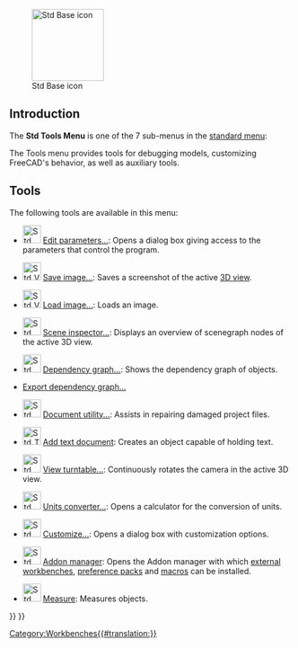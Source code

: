 <languages/>

{{Docnav
|[[Std_View_Menu|Std View Menu]]
|[[Std_Macro_Menu|Std MacroMenu]]
|[[Std_Base|Std Base]]
|IconL=
|IconR=
|IconC=Freecad.svg
}}

[[Image:Freecad.svg|thumb|128px|Std Base icon]]

{{TOCright}}

==Introduction==

The '''Std Tools Menu''' is one of the 7 sub-menus in the [[Standard_Menu|standard menu]]:

<!--Please keep info below synchronized with Std_Base, Standard_Menu, Std_File_Menu etc.-->
{{StdMenu
|
[[Std_File_Menu|File]]
&nbsp;&nbsp;&nbsp;
[[Std_Edit_Menu|Edit]]
&nbsp;&nbsp;&nbsp;
[[Std_View_Menu|View]]
&nbsp;&nbsp;&nbsp;
[[Std_Tools_Menu|Tools]]
&nbsp;&nbsp;&nbsp;
[[Std_Macro_Menu|Macro]]
&nbsp;&nbsp;&nbsp;
[[Std_Windows_Menu|Windows]]
&nbsp;&nbsp;&nbsp;
[[Std_Help_Menu|Help]]
}}

<!--Please keep info below synchronized with Standard_Menu-->
The Tools menu provides tools for debugging models, customizing FreeCAD's behavior, as well as auxiliary tools.

==Tools==

The following tools are available in this menu:

* [[Image:Std_DlgParameter.svg|32px]] [[Std_DlgParameter|Edit parameters...]]: Opens a dialog box giving access to the parameters that control the program.

* [[Image:Std_ViewScreenShot.svg|32px]] [[Std_ViewScreenShot|Save image...]]: Saves a screenshot of the active [[3D_view|3D view]].

* [[Image:Std_ViewLoadImage.svg|32px]] [[Std_ViewLoadImage|Load image...]]: Loads an image. {{Version|0.21}}

* [[Image:Std_SceneInspector.svg|32px]] [[Std_SceneInspector|Scene inspector...]]: Displays an overview of scenegraph nodes of the active 3D view.

* [[Image:Std_DependencyGraph.svg|32px]] [[Std_DependencyGraph|Dependency graph...]]: Shows the dependency graph of objects.

* [[Std_ExportDependencyGraph|Export dependency graph...]] {{Version|0.21}}

* [[Image:Std_ProjectUtil.svg|32px]] [[Std_ProjectUtil|Document utility...]]: Assists in repairing damaged project files.

* [[Image:Std_TextDocument.svg|32px]] [[Std_TextDocument|Add text document]]: Creates an object capable of holding text.

* [[Image:Std_DemoMode.svg|32px]] [[Std_DemoMode|View turntable...]]: Continuously rotates the camera in the active 3D view.

* [[Image:Std_UnitsCalculator.svg|32px]] [[Std_UnitsCalculator|Units converter...]]: Opens a calculator for the conversion of units.

* [[Image:Std_DlgCustomize.svg|32px]] [[Std_DlgCustomize|Customize...]]: Opens a dialog box with customization options.

* [[Image:Std_AddonMgr.svg|32px]] [[Std_AddonMgr|Addon manager]]: Opens the Addon manager with which [[External_workbenches|external workbenches]], [[Preference_Packs|preference packs]] and [[macros|macros]] can be installed.

* [[Image:Std_Measure.svg|32px]] [[Std_Measure|Measure]]: Measures objects. {{Version|1.0}}


{{Docnav
|[[Std_View_Menu|Std View Menu]]
|[[Std_Macro_Menu|Std MacroMenu]]
|[[Std_Base|Std Base]]
|IconL=
|IconR=
|IconC=Freecad.svg
}}

{{Std_Base_navi{{#translation:}}}}
{{Userdocnavi{{#translation:}}}}
[[Category:Workbenches{{#translation:}}]]